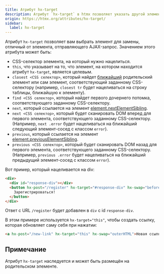 ```yaml
---
title: Атрибут hx-target
description: Атрибут `hx-target` в htmx позволяет указать другой элемент для замены содержимого, отличный от элемента, инициирующего AJAX-запрос.
origin: https://htmx.org/attributes/hx-target/
sidebar:
  label: hx-target
---
```


Атрибут `hx-target` позволяет вам выбрать элемент для замены, отличный от элемента, отправляющего AJAX-запрос. Значением этого атрибута может быть:

* CSS-селектор элемента, на который нужно нацелиться.
* `this`, что указывает на то, что элемент, на котором находится атрибут `hx-target`, является целевым.
* `closest <CSS селектор>`, который найдет [ближайший](https://developer.mozilla.org/ru/docs/Web/API/Element/closest) родительский элемент или сам элемент, соответствующий заданному CSS-селектору (например, `closest tr` будет нацеливаться на строку таблицы, ближайшую к элементу).
* `find <CSS селектор>`, который найдет первого дочернего потомка, соответствующего заданному CSS-селектору.
* `next`, который ссылается на элемент [element.nextElementSibling](https://developer.mozilla.org/ru/docs/Web/API/Element/nextElementSibling).
* `next <CSS селектор>`, который будет сканировать DOM вперед для первого элемента, соответствующего заданному CSS-селектору. (Например, `next .error` будет нацеливаться на ближайший следующий элемент-сосед с классом `error`).
* `previous`, который ссылается на элемент [element.previousElementSibling](https://developer.mozilla.org/ru/docs/Web/API/Element/previousElementSibling).
* `previous <CSS селектор>`, который будет сканировать DOM назад для первого элемента, соответствующего заданному CSS-селектору. (Например, `previous .error` будет нацеливаться на ближайший предыдущий элемент-сосед с классом `error`).

Вот пример, который нацеливается на div:

```html wrap
<div>
  <div id="response-div"></div>
  <button hx-post="/register" hx-target="#response-div" hx-swap="beforeend">
    Зарегистрироваться!
  </button>
</div>
```

Ответ с URL `/register` будет добавлен в `div` с id `response-div`.

В этом примере используется `hx-target="this"`, чтобы создать ссылку, которая обновляет саму себя при нажатии:

```html
<a hx-post="/new-link" hx-target="this" hx-swap="outerHTML">Новая ссылка</a>
```

## Примечание

Атрибут `hx-target` наследуется и может быть размещён на родительском элементе.
